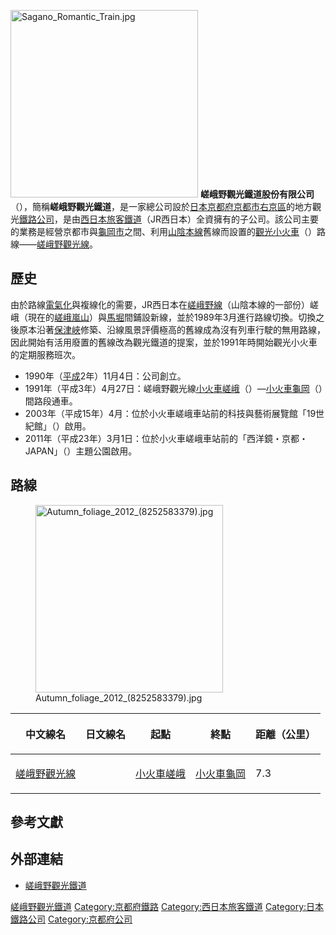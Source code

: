 [[File:Sagano_Romantic_Train.jpg|300px]]
'''嵯峨野觀光鐵道股份有限公司'''（{{jpn|j=嵯峨野観光鉄道|hg=さがのかんこうてつどう|rm=Sagano Kankō Tetsudō|f=y}}），簡稱'''嵯峨野觀光鐵道'''，是一家總公司設於[[日本|日本]][[京都府|京都府]][[京都市|京都市]][[右京區|右京區]]的地方觀光[[鐵路公司|鐵路公司]]，是由[[西日本旅客鐵道|西日本旅客鐵道]]（JR西日本）全資擁有的子公司。該公司主要的業務是經營京都市與[[龜岡市|龜岡市]]之間、利用[[山陰本線|山陰本線]]舊線而設置的[[觀光小火車|觀光小火車]]（{{lang|ja|トロッコ列車}}）路線——[[嵯峨野觀光線|嵯峨野觀光線]]。

==歷史==

由於路線[[電氣化鐵路|電氣化]]與複線化的需要，JR西日本在[[嵯峨野線|嵯峨野線]]（山陰本線的一部份）嵯峨（現在的[[嵯峨嵐山車站|嵯峨嵐山]]）與[[馬堀車站|馬堀]]間鋪設新線，並於1989年3月進行路線切換。切換之後原本沿著[[保津峽|保津峽]]修築、沿線風景評價極高的舊線成為沒有列車行駛的無用路線，因此開始有活用廢置的舊線改為觀光鐵道的提案，並於1991年時開始觀光小火車的定期服務班次。

* 1990年（[[平成|平成]]2年）11月4日：公司創立。
* 1991年（平成3年）4月27日：嵯峨野觀光線[[小火車嵯峨車站|小火車嵯峨]]（{{lang|ja|トロッコ嵯峨駅}}）—[[小火車龜岡車站|小火車龜岡]]（{{lang|ja|トロッコ亀岡駅}}）間路段通車。
* 2003年（平成15年）4月：位於小火車嵯峨車站前的科技與藝術展覽館「19世紀館」（{{lang|ja|19世紀ホール}}）啟用。
* 2011年（平成23年）3月1日：位於小火車嵯峨車站前的「西洋鏡・京都・JAPAN」（{{lang|ja|ジオラマ・京都・JAPAN}}）主題公園啟用。

==路線==
[[File:Autumn_foliage_2012_(8252583379).jpg|300px]]
{| class=wikitable
|-
!中文線名
!日文線名
!起點
!終點
!距離（公里）
|-
|[[嵯峨野觀光線|嵯峨野觀光線]]
|{{lang|ja|嵯峨野観光線}}
|[[小火車嵯峨站|小火車嵯峨]]
|[[小火車龜岡站|小火車龜岡]]
|7.3
|}

==參考文獻==
{{reflist}}

==外部連結==
*{{ja}}[http://www.sagano-kanko.co.jp 嵯峨野觀光鐵道] {{Wayback|url=http://www.sagano-kanko.co.jp/ |date=20101129012339 }}

{{嵯峨野觀光線}}
{{DEFAULTSORT:Sagano-Kanko-Tetsudou}}
[[Category:嵯峨野觀光鐵道|]]
[[Category:京都府鐵路|Category:京都府鐵路]]
[[Category:西日本旅客鐵道|Category:西日本旅客鐵道]]
[[Category:日本鐵路公司|Category:日本鐵路公司]]
[[Category:京都府公司|Category:京都府公司]]


{{japan-rail-stub}}